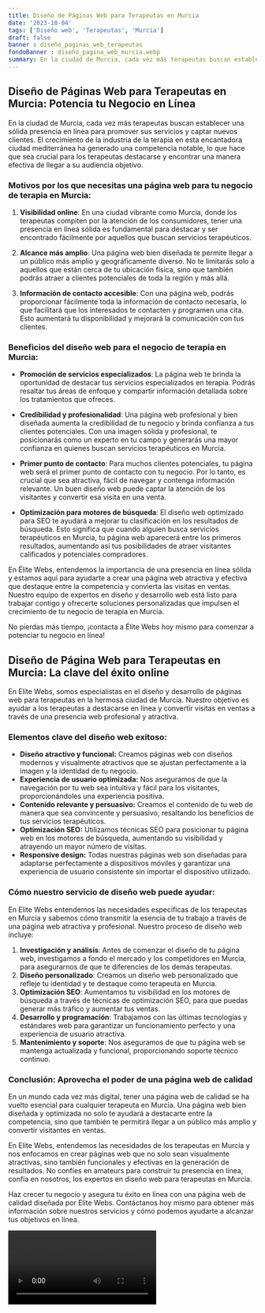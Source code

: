 ```yaml
---
title: Diseño de Páginas Web para Terapeutas en Murcia
date: '2023-10-04'
tags: ['Diseño web', 'Terapeutas', 'Murcia']
draft: false
banner : diseño_paginas_web_terapeutas
fondoBanner : diseño_pagina_web_murcia.webp
summary: En la ciudad de Murcia, cada vez más terapeutas buscan establecer una sólida presencia en línea para promover sus servicios y captar nuevos clientes. El crecimiento de la industria de la terapia en esta encantadora ciudad mediterránea ha generado una competencia notable, lo que hace que sea crucial para los terapeutas destacarse y encontrar una manera efectiva de llegar a su audiencia objetivo.
---
```


## Diseño de Páginas Web para Terapeutas en Murcia: Potencia tu Negocio en Línea

En la ciudad de Murcia, cada vez más terapeutas buscan establecer una sólida presencia en línea para promover sus servicios y captar nuevos clientes. El crecimiento de la industria de la terapia en esta encantadora ciudad mediterránea ha generado una competencia notable, lo que hace que sea crucial para los terapeutas destacarse y encontrar una manera efectiva de llegar a su audiencia objetivo.

### Motivos por los que necesitas una página web para tu negocio de terapia en Murcia:

1. **Visibilidad online**: En una ciudad vibrante como Murcia, donde los terapeutas compiten por la atención de los consumidores, tener una presencia en línea sólida es fundamental para destacar y ser encontrado fácilmente por aquellos que buscan servicios terapéuticos.

2. **Alcance más amplio**: Una página web bien diseñada te permite llegar a un público más amplio y geográficamente diverso. No te limitarás solo a aquellos que están cerca de tu ubicación física, sino que también podrás atraer a clientes potenciales de toda la región y más allá.

3. **Información de contacto accesible**: Con una página web, podrás proporcionar fácilmente toda la información de contacto necesaria, lo que facilitará que los interesados te contacten y programen una cita. Esto aumentará tu disponibilidad y mejorará la comunicación con tus clientes.

### Beneficios del diseño web para el negocio de terapia en Murcia:

- **Promoción de servicios especializados**: La página web te brinda la oportunidad de destacar tus servicios especializados en terapia. Podrás resaltar tus áreas de enfoque y compartir información detallada sobre los tratamientos que ofreces. 

- **Credibilidad y profesionalidad**: Una página web profesional y bien diseñada aumenta la credibilidad de tu negocio y brinda confianza a tus clientes potenciales. Con una imagen sólida y profesional, te posicionarás como un experto en tu campo y generarás una mayor confianza en quienes buscan servicios terapéuticos en Murcia.

- **Primer punto de contacto**: Para muchos clientes potenciales, tu página web será el primer punto de contacto con tu negocio. Por lo tanto, es crucial que sea atractiva, fácil de navegar y contenga información relevante. Un buen diseño web puede captar la atención de los visitantes y convertir esa visita en una venta.

- **Optimización para motores de búsqueda**: El diseño web optimizado para SEO te ayudará a mejorar tu clasificación en los resultados de búsqueda. Esto significa que cuando alguien busca servicios terapéuticos en Murcia, tu página web aparecerá entre los primeros resultados, aumentando así tus posibilidades de atraer visitantes calificados y potenciales compradores.

En Élite Webs, entendemos la importancia de una presencia en línea sólida y estamos aquí para ayudarte a crear una página web atractiva y efectiva que destaque entre la competencia y convierta las visitas en ventas. Nuestro equipo de expertos en diseño y desarrollo web está listo para trabajar contigo y ofrecerte soluciones personalizadas que impulsen el crecimiento de tu negocio de terapia en Murcia.

No pierdas más tiempo, ¡contacta a Élite Webs hoy mismo para comenzar a potenciar tu negocio en línea!

<GifSeo />

<Cta />

## Diseño de Página Web para Terapeutas en Murcia: La clave del éxito online

En Elite Webs, somos especialistas en el diseño y desarrollo de páginas web para terapeutas en la hermosa ciudad de Murcia. Nuestro objetivo es ayudar a los terapeutas a destacarse en línea y convertir visitas en ventas a través de una presencia web profesional y atractiva. 

### Elementos clave del diseño web exitoso:

- **Diseño atractivo y funcional:** Creamos páginas web con diseños modernos y visualmente atractivos que se ajustan perfectamente a la imagen y la identidad de tu negocio. 
- **Experiencia de usuario optimizada:** Nos aseguramos de que la navegación por tu web sea intuitiva y fácil para los visitantes, proporcionándoles una experiencia positiva.
- **Contenido relevante y persuasivo:** Creamos el contenido de tu web de manera que sea convincente y persuasivo, resaltando los beneficios de tus servicios terapéuticos.
- **Optimización SEO:** Utilizamos técnicas SEO para posicionar tu página web en los motores de búsqueda, aumentando su visibilidad y atrayendo un mayor número de visitas.
- **Responsive design:** Todas nuestras páginas web son diseñadas para adaptarse perfectamente a dispositivos móviles y garantizar una experiencia de usuario consistente sin importar el dispositivo utilizado.

### Cómo nuestro servicio de diseño web puede ayudar:

En Elite Webs entendemos las necesidades específicas de los terapeutas en Murcia y sabemos cómo transmitir la esencia de tu trabajo a través de una página web atractiva y profesional. Nuestro proceso de diseño web incluye:

1. **Investigación y análisis**: Antes de comenzar el diseño de tu página web, investigamos a fondo el mercado y los competidores en Murcia, para asegurarnos de que te diferencies de los demás terapeutas.
2. **Diseño personalizado**: Creamos un diseño web personalizado que refleje tu identidad y te destaque como terapeuta en Murcia.
3. **Optimización SEO**: Aumentamos tu visibilidad en los motores de búsqueda a través de técnicas de optimización SEO, para que puedas generar más tráfico y aumentar tus ventas.
4. **Desarrollo y programación**: Trabajamos con las últimas tecnologías y estándares web para garantizar un funcionamiento perfecto y una experiencia de usuario atractiva.
5. **Mantenimiento y soporte**: Nos aseguramos de que tu página web se mantenga actualizada y funcional, proporcionando soporte técnico continuo.

### Conclusión: Aprovecha el poder de una página web de calidad

En un mundo cada vez más digital, tener una página web de calidad se ha vuelto esencial para cualquier terapeuta en Murcia. Una página web bien diseñada y optimizada no solo te ayudará a destacarte entre la competencia, sino que también te permitirá llegar a un público más amplio y convertir visitantes en ventas.

En Elite Webs, entendemos las necesidades de los terapeutas en Murcia y nos enfocamos en crear páginas web que no solo sean visualmente atractivas, sino también funcionales y efectivas en la generación de resultados. No confíes en amateurs para construir tu presencia en línea, confía en nosotros, los expertos en diseño web para terapeutas en Murcia.

Haz crecer tu negocio y asegura tu éxito en línea con una página web de calidad diseñada por Elite Webs. Contáctanos hoy mismo para obtener más información sobre nuestros servicios y cómo podemos ayudarte a alcanzar tus objetivos en línea.

<Video />

<CtaBot job='Terapeutas' city='Murcia'/>

<Gmaps query='Murcia+españa+maps' />